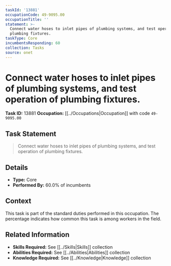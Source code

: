 ```yaml
---
taskId: '13881'
occupationCode: 49-9095.00
occupationTitle: ''
statement: >-
  Connect water hoses to inlet pipes of plumbing systems, and test operation of
  plumbing fixtures.
taskType: Core
incumbentsResponding: 60
collection: Tasks
source: onet
---
```

# Connect water hoses to inlet pipes of plumbing systems, and test operation of plumbing fixtures.

**Task ID:** 13881
**Occupation:** [[../Occupations|Occupation]] with code `49-9095.00`

## Task Statement

> Connect water hoses to inlet pipes of plumbing systems, and test operation of plumbing fixtures.

## Details

- **Type:** Core
- **Performed By:** 60.0% of incumbents

## Context

This task is part of the standard duties performed in this occupation. The percentage indicates how common this task is among workers in the field.

## Related Information

- **Skills Required:** See [[../Skills|Skills]] collection
- **Abilities Required:** See [[../Abilities|Abilities]] collection
- **Knowledge Required:** See [[../Knowledge|Knowledge]] collection
